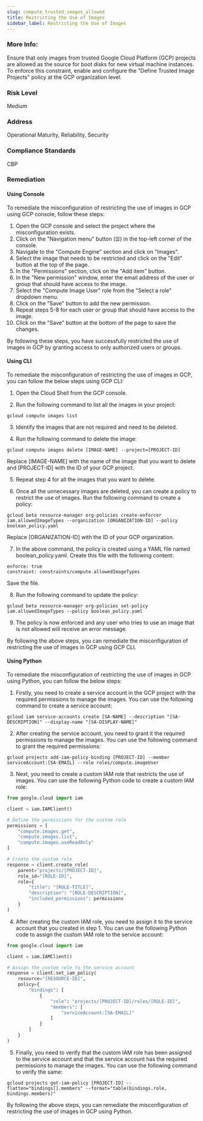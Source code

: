 ```yaml
---
slug: compute_trusted_images_allowed
title: Restricting the Use of Images
sidebar_label: Restricting the Use of Images
---
```


### More Info:

Ensure that only images from trusted Google Cloud Platform (GCP) projects are allowed as the source for boot disks for new virtual machine instances. To enforce this constraint, enable and configure the "Define Trusted Image Projects" policy at the GCP organization level.

### Risk Level

Medium

### Address

Operational Maturity, Reliability, Security

### Compliance Standards

CBP
### Remediation

#### Using Console

To remediate the misconfiguration of restricting the use of images in GCP using GCP console, follow these steps:

1. Open the GCP console and select the project where the misconfiguration exists.
2. Click on the "Navigation menu" button (☰) in the top-left corner of the console.
3. Navigate to the "Compute Engine" section and click on "Images".
4. Select the image that needs to be restricted and click on the "Edit" button at the top of the page.
5. In the "Permissions" section, click on the "Add item" button.
6. In the "New permission" window, enter the email address of the user or group that should have access to the image.
7. Select the "Compute Image User" role from the "Select a role" dropdown menu.
8. Click on the "Save" button to add the new permission.
9. Repeat steps 5-8 for each user or group that should have access to the image.
10. Click on the "Save" button at the bottom of the page to save the changes.

By following these steps, you have successfully restricted the use of images in GCP by granting access to only authorized users or groups.

#### Using CLI

To remediate the misconfiguration of restricting the use of images in GCP, you can follow the below steps using GCP CLI:

1. Open the Cloud Shell from the GCP console.

2. Run the following command to list all the images in your project:

```
gcloud compute images list
```

3. Identify the images that are not required and need to be deleted.

4. Run the following command to delete the image:

```
gcloud compute images delete [IMAGE-NAME] --project=[PROJECT-ID]
```

Replace [IMAGE-NAME] with the name of the image that you want to delete and [PROJECT-ID] with the ID of your GCP project.

5. Repeat step 4 for all the images that you want to delete.

6. Once all the unnecessary images are deleted, you can create a policy to restrict the use of images. Run the following command to create a policy:

```
gcloud beta resource-manager org-policies create-enforcer iam.allowedImageTypes --organization [ORGANIZATION-ID] --policy boolean_policy.yaml
```

Replace [ORGANIZATION-ID] with the ID of your GCP organization.

7. In the above command, the policy is created using a YAML file named boolean_policy.yaml. Create this file with the following content:

```
enforce: true
constraint: constraints/compute.allowedImageTypes
```

Save the file.

8. Run the following command to update the policy:

```
gcloud beta resource-manager org-policies set-policy iam.allowedImageTypes --policy boolean_policy.yaml
```

9. The policy is now enforced and any user who tries to use an image that is not allowed will receive an error message.

By following the above steps, you can remediate the misconfiguration of restricting the use of images in GCP using GCP CLI.

#### Using Python

To remediate the misconfiguration of restricting the use of images in GCP using Python, you can follow the below steps:

1. Firstly, you need to create a service account in the GCP project with the required permissions to manage the images. You can use the following command to create a service account:

```
gcloud iam service-accounts create [SA-NAME] --description "[SA-DESCRIPTION]" --display-name "[SA-DISPLAY-NAME]"
```

2. After creating the service account, you need to grant it the required permissions to manage the images. You can use the following command to grant the required permissions:

```
gcloud projects add-iam-policy-binding [PROJECT-ID] --member serviceAccount:[SA-EMAIL] --role roles/compute.imageUser
```

3. Next, you need to create a custom IAM role that restricts the use of images. You can use the following Python code to create a custom IAM role:

```python
from google.cloud import iam

client = iam.IAMClient()

# Define the permissions for the custom role
permissions = [
    "compute.images.get",
    "compute.images.list",
    "compute.images.useReadOnly"
]

# Create the custom role
response = client.create_role(
    parent="projects/[PROJECT-ID]",
    role_id="[ROLE-ID]",
    role={
        "title": "[ROLE-TITLE]",
        "description": "[ROLE-DESCRIPTION]",
        "included_permissions": permissions
    }
)
```

4. After creating the custom IAM role, you need to assign it to the service account that you created in step 1. You can use the following Python code to assign the custom IAM role to the service account:

```python
from google.cloud import iam

client = iam.IAMClient()

# Assign the custom role to the service account
response = client.set_iam_policy(
    resource="[RESOURCE-ID]",
    policy={
        "bindings": [
            {
                "role": "projects/[PROJECT-ID]/roles/[ROLE-ID]",
                "members": [
                    "serviceAccount:[SA-EMAIL]"
                ]
            }
        ]
    }
)
```

5. Finally, you need to verify that the custom IAM role has been assigned to the service account and that the service account has the required permissions to manage the images. You can use the following command to verify the same:

```
gcloud projects get-iam-policy [PROJECT-ID] --flatten="bindings[].members" --format="table(bindings.role, bindings.members)"
```

By following the above steps, you can remediate the misconfiguration of restricting the use of images in GCP using Python.



